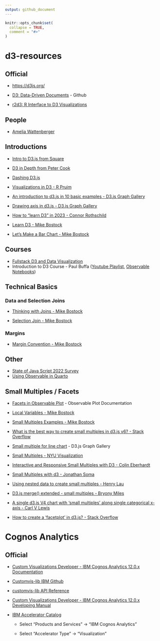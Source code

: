 ```yaml
---
output: github_document
---
```


<!-- README.md is generated from README.Rmd. Please edit that file -->

```r
knitr::opts_chunk$set(
  collapse = TRUE,
  comment = "#>"
)
```

# d3-resources

<!-- badges: start -->

<!-- badges: end -->

## Official

-   <https://d3js.org/>

-   [D3: Data-Driven Documents](https://github.com/d3/d3) - Github

-   [r2d3: R Interface to D3 Visualizations](https://rstudio.github.io/r2d3/index.html)

## People

-   [Amelia Wattenberger](https://wattenberger.com/)

## Introductions

-   [Intro to D3.js from Square](http://square.github.io/intro-to-d3/)

-   [D3 in Depth from Peter Cook](https://www.d3indepth.com/)

-   [Dashing D3.js](https://www.dashingd3js.com/)

-   [Visualizations in D3 - R Pruim](https://rpruim.github.io/D3/notes/)

-   [An introduction to d3.js in 10 basic examples - D3.js Graph Gallery](https://d3-graph-gallery.com/intro_d3js.html)

-   [Drawing axis in d3.js - D3.js Graph Gallery](https://d3-graph-gallery.com/graph/custom_axis.html)

-   [How to "learn D3" in 2023 - Connor Rothschild](https://www.connorrothschild.com/viz)

-   [Learn D3 - Mike Bostock](https://observablehq.com/collection/@d3/learn-d3)

-   [Let's Make a Bar Chart - Mike Bostock](https://observablehq.com/collection/@d3/lets-make-a-bar-chart)

## Courses

-   [Fullstack D3 and Data Visualization](https://www.newline.co/fullstack-d3)
-   Introduction to D3 Course - Paul Buffa ([Youtube Playlist](https://www.youtube.com/playlist?list=PLOHIJAFwtkEcK_mLLScnX2B-yHDjzSxuR), [Observable Notebooks](https://observablehq.com/@observablehq/introduction-to-d3-course?collection=@observablehq/introduction-to-d3-course))

## Technical Basics

### Data and Selection Joins

-   [Thinking with Joins - Mike Bostock](https://bost.ocks.org/mike/join/)

-   [Selection Join - Mike Bostock](https://observablehq.com/@d3/selection-join)

### Margins

-   [Margin Convention - Mike Bostock](https://observablehq.com/@d3/margin-convention)

## Other

-   [State of Java Script 2022 Survey](https://2022.stateofjs.com/en-US)
-   [Using Observable in Quarto](https://quarto.org/docs/computations/ojs.html)

## Small Multiples / Facets

-   [Facets in Observable Plot](https://observablehq.com/plot/features/facets) - Observable Plot Documentation

-   [Local Variables - Mike Bostock](https://gist.github.com/mbostock/e1192fe405703d8321a5187350910e08)

-   [Small Multiples Examples - Mike Bostock](https://gist.github.com/mbostock/1157787)

-   [What is the best way to create small multiples in d3.js v6? - Stack Overflow](https://stackoverflow.com/questions/66230918/what-is-the-best-way-to-create-small-multiples-in-d3-js-v6)

-   [Small multiple for line chart](https://d3-graph-gallery.com/graph/line_smallmultiple.html) - D3.js Graph Gallery

-   [Small Multiples - NYU Visualization](https://observablehq.com/@nyuvis/small-multiples)

-   [Interactive and Responsive Small Multiples with D3 - Colin Eberhardt](https://blog.scottlogic.com/2017/04/05/interactive-responsive-small-multiples.html)

-   [Small Multiples with d3 - Jonathan Soma](https://jonathansoma.com/tutorials/d3/small-multiples/)

-   [Using nested data to create small multiples - Henry Lau](https://www.henrylau.co.uk/2021/09/08/small-multiples/)

-   [D3.js merge() extended - small multiples - Bryony Miles](https://www.codementor.io/@milesbryony/d3-js-merge-extended-small-multiples-14efbozjk5)

-   [A single d3.js V4 chart with 'small multiples' along single categorical x-axis - Carl V Lewis](https://gist.github.com/carlvlewis/8a5b1cc987217607a47bd7d4e0fffacb)

-   [How to create a 'facetplot' in d3.js? - Stack Overflow](https://stackoverflow.com/questions/65499073/how-to-create-a-facetplot-in-d3-js)

# Cognos Analytics

## Official

-   [Custom Visualizations Developer - IBM Cognos Analytics 12.0.x Documentation](https://www.ibm.com/docs/en/cognos-analytics/12.0.0?topic=developing-custom-visualizations-developer)

-   [Customvis-lib IBM Github](https://github.com/IBM/ca_customvis)

-   [customvis-lib API Reference](https://ibm.github.io/ca_customvis/docs/11.1.x/)

-   [Custom Visualizations Developer - IBM Cognos Analytics 12.0.x Developing Manual](https://www.ibm.com/docs/en/SSEP7J_12.0.0/pdf/dg_custom_vis.pdf)

-   [IBM Accelerator Catalog](https://accelerator.ca.analytics.ibm.com/)

    -   Select "Products and Services" -\> "IBM Cognos Analytics"

    -   Select "Accelerator Type" -\> "Visualization"
